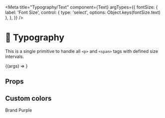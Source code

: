 
<Meta
  title="Typography/Text"
  component={Text}
  argTypes={{
    fontSize: {
      label: 'Font Size',
      control: { type: 'select', options: Object.keys(fontSize.text) },
    },
  }}
/>

# 📝 Typography

<StoryStatus status="stable" />

This is a single primitive to handle all `<p>` and
`<span>` tags with defined size intervals.

<Canvas>
  <Story name="Text" args={{ children: 'Hello World' }}>
    {(args) => <Text {...args} />}
  </Story>
</Canvas>

## Props

<Props story="Text" />

## Custom colors

<Canvas>
  <Story name="Custom Colors">
    <Text fontSize="md" style={{ color: brandColors.purple }}>
      Brand Purple
    </Text>
  </Story>
</Canvas>
